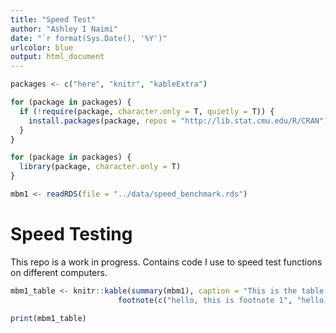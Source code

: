 ```yaml
---
title: "Speed Test"
author: "Ashley I Naimi"
date: "`r format(Sys.Date(), '%Y')"
urlcolor: blue
output: html_document
---
```


```r
packages <- c("here", "knitr", "kableExtra")

for (package in packages) {
  if (!require(package, character.only = T, quietly = T)) {
    install.packages(package, repos = "http://lib.stat.cmu.edu/R/CRAN")
  }
}

for (package in packages) {
  library(package, character.only = T)
}

mbm1 <- readRDS(file = "../data/speed_benchmark.rds")
```

# Speed Testing

This repo is a work in progress. Contains code I use to speed test functions on different computers.

```r
mbm1_table <- knitr::kable(summary(mbm1), caption = "This is the table caption") %>%
                        footnote(c("hello, this is footnote 1", "hello, this is footnote 2"))

print(mbm1_table)
```